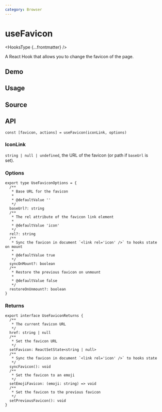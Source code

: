 ```yaml
---
category: Browser
---
```


# useFavicon


<HooksType {...frontmatter} />

A React Hook that allows you to change the favicon of the page.

## Demo


<App />

## Usage



## Source


<Source />

## API

```tsx
const [favicon, actions] = useFavicon(iconLink, options)
```

### IconLink

`string | null | undefined`, the URL of the favicon (or path if `baseUrl` is set).

### Options

```tsx
export type UseFaviconOptions = {
  /**
   * Base URL for the favicon
   *
   * @defaultValue ''
   */
  baseUrl?: string
  /**
   * The rel attribute of the favicon link element
   *
   * @defaultValue 'icon'
   */
  rel?: string
  /**
   * Sync the favicon in document `<link rel='icon' />` to hooks state on mount
   *
   * @defaultValue true
   */
  syncOnMount?: boolean
  /**
   * Restore the previous favicon on unmount
   *
   * @defaultValue false
   */
  restoreOnUnmount?: boolean
}
```

### Returns

```tsx
export interface UseFaviconReturns {
  /**
   * The current favicon URL
   */
  href: string | null
  /**
   * Set the favicon URL
   */
  setFavicon: ReactSetState<string | null>
  /**
   * Sync the favicon in document `<link rel='icon' />` to hooks state
   */
  syncFavicon(): void
  /**
   * Set the favicon to an emoji
   */
  setEmojiFavicon: (emoji: string) => void
  /**
   * Set the favicon to the previous favicon
   */
  setPreviousFavicon(): void
}
```
